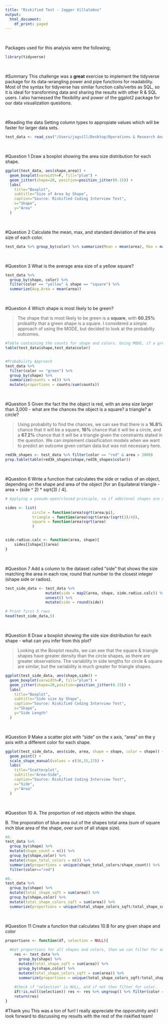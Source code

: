 ```yaml
---
title: "Riskified Test - Jagger Villalobos"
output:
  html_document:
    df_print: paged
---
```


<br>


Packages used for this analysis were the following;
```r
library(tidyverse)
```

<br>

#Summary
This challenge was a **great** exercise to implement the tidyverse package for its data-wrangling power and pipe functions for readability. Most of the syntax for tidyverse has similar function calls/verbs as SQL, so it is ideal for transforming data and sharing the results with other R & SQL users. I also harnessed the flexibility and power of the ggplot2 package for our data visualization questions. 

<br>

#Reading the data
Setting column types to appropiate values which will be faster for larger data sets.
```r
test_data <- read_csv("/Users/jagvill/Desktop/Operations & Research Analyst - Test.csv", col_types= "ccd")
```

<br>

#Question 1
Draw a boxplot showing the area size distribution for each shape.
```r
ggplot(test_data, aes(shape,area)) + 
  geom_boxplot(varwidth=F, fill="plum") + 
  geom_jitter(shape=20, position=position_jitter(0.15)) + 
  labs(
    title="Boxplot",
    subtitle="Size of Area by Shape",
    caption="Source: Riskified Coding Interview Test",
    x="Shape",
    y="Area"
  )
```

<br>

#Question 2
Calculate the mean, max, and standard deviation of the area size of each color.
```r
test_data %>% group_by(color) %>% summarize(Mean = mean(area), Max = max(area), St.Dev = sd(area))
```

<br>

#Question 3
What is the average area size of a yellow square?
```r
test_data %>% 
  group_by(shape, color) %>% 
  filter(color == "yellow" & shape == "square") %>% 
  summarize(Avg.Area = mean(area))
```


<br>

#Question 4
Which shape is most likely to be green?

> The shape that is most likely to be green is a **square**, with **60.25%** probaility that a green shape is a square. I considered a simple approach of using the MODE, but decided to look at the probabilty outcomes. 

```r


#Table containing the counts for shape and colors. Using MODE, if a green color shape was selected, then it will most likely be a square. 
table(test_data$shape,test_data$color)


#Probability Approach
test_data %>% 
  filter(color == "green") %>% 
  group_by(shape) %>% 
  summarize(counts = n()) %>% 
  mutate(proportions = counts/sum(counts))

```


<br>

#Question 5
Given the fact the the object is red, with an area size larger than 3,000 - what are the chances the object is a square? a triangle? a circle?

> Using probabilty to find the chances, we can see that there is a **16.8%** chance that it will be a square, **16%** chance that it will be a circle, and a **67.2%** chance that it will be a triangle given the constraints stated in the question. We can implement classification models when we want to predict an outcome given certain data but was not necessary here. 

```r

red3k_shapes <- test_data %>% filter(color == "red" & area > 3000)
prop.table(table(red3k_shapes$shape,red3k_shapes$color))

```


<br>

#Question 6
Write a function that calculates the side or radius of an object, depending on the shape and area of the object [for an Equilateral triangle - area = (side ^ 2) * sqrt(3) / 4].


```r
# Applying a pseudo-open/closed principle, so if additonal shapes are added, no modification to our "side.radius.calc" function is needed. Less conditionals as well.

sides <- list(
			circle = function(area)sqrt(area/pi),
			triangle = function(area)sqrt(area/(sqrt(3)/4)),
			square = function(area)sqrt(area)
			)


side.radius.calc <- function(area, shape){
	sides[[shape]](area)
}
```


<br>

#Question 7
Add a column to the dataset called "side" that shows the size matching the area in each row, round that number to the closest integer (shape side or radios).
```r
test_side_data <- test_data %>% 
                  mutate(side = map2(area, shape, side.radius.calc)) %>% 
                  unnest() %>% 
                  mutate(side = round(side))

# Print first 5 rows
head(test_side_data,5)
```


<br>

#Question 8
Draw a boxplot showing the side size distribution for each shape - what can you infer from this plot?

> Looking at the Boxplot results, we can see that the square & triangle shapes have greater density than the circle shapes, as there are greater observations. The variability in side lengths for circle & square are similar, but the variability is much greater for triangle shapes.

```r

ggplot(test_side_data, aes(shape,side)) + 
  geom_boxplot(varwidth=F, fill="plum") + 
  geom_jitter(shape=20,position=position_jitter(0.15)) + 
  labs(
    title="Boxplot",
    subtitle="Side size by Shape",
    caption="Source: Riskified Coding Interview Test",
    x="Shape",
    y="Side Length"
  )
```

<br>

#Question 9
Make a scatter plot with "side" on the x axis, "area" on the y axis with a different color for each shape.
```r
ggplot(test_side_data, aes(side, area, shape = shape, color = shape)) + 
  geom_point() + 
  scale_shape_manual(values = c(16,15,17)) + 
  labs(
    title="Scatterplot", 
    subtitle="Area~Side", 
    caption="Source: Riskified Coding Interview Test",
    x="Side",
    y="Area"
  )
```

<br>

#Question 10
A. The proportion of red objects within the shape.

B. The proporation of blue area out of the shapes total area (sum of square inch blue area of the shape, over sum of all shape size).
```r
#A. 
test_data %>% 
  group_by(shape) %>% 
  mutate(shape_count = n()) %>% 
  group_by(shape,color) %>% 
  mutate(shape_total_colors = n()) %>% 
  summarize(proportions = unique(shape_total_colors/shape_count)) %>% 
  filter(color=="red")

#B. 
test_data %>% 
  group_by(shape) %>% 
  mutate(total_shape_sqft = sum(area)) %>% 
  group_by(shape,color) %>% 
  mutate(total_shape_colors_sqft = sum(area)) %>% 
  summarize(proportions = unique(total_shape_colors_sqft/total_shape_sqft)) 
```

<br>

#Question 11
Create a function that calculates 10.B for any given shape and color 
```r
proportions <- function(df, selection = NULL){
	
  #Get proportions for all shapes and colors, then we can filter for any aruements like color.
	res <- test_data %>% 
	  group_by(shape) %>% 
	  mutate(total_shape_sqft = sum(area)) %>% 
	  group_by(shape,color) %>% 
	  mutate(total_shape_colors_sqft = sum(area)) %>% 
	  summarize(proportions = unique(total_shape_colors_sqft/total_shape_sqft)) 
	
	#Check if "selection" is NULL, and if not then filter for color.
	if(!is.null(selection)) res <- res %>% ungroup() %>% filter(color == selection)
	return(res)
}
```



#Thank you 
This was a ton of fun! I really appreciate the opporutnity and I look forward to discussing my results with the rest of the riskified team!